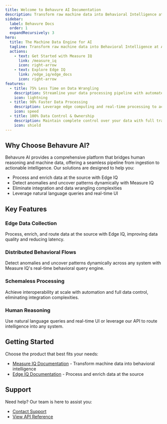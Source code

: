 ```yaml
---
title: Welcome to Behavure AI Documentation
description: Transform raw machine data into Behavioral Intelligence at AI speed with Measure IQ and Edge IQ
sidebar:
  label: Behavure Docs
  order: 1
  expandRecursively: 3
hero:
  title: The Machine Data Engine for AI
  tagline: Transform raw machine data into Behavioral Intelligence at AI speed
  actions:
    - text: Get Started with Measure IQ
      link: /measure_iq
      icon: right-arrow
    - text: Explore Edge IQ
      link: /edge_iq/edge_docs
      icon: right-arrow
features:
  - title: 75% Less Time on Data Wrangling
    description: Streamline your data processing pipeline with automated workflows and intelligent processing
    icon: lightning
  - title: 90% Faster Data Processing
    description: Leverage edge computing and real-time processing to accelerate your data operations
    icon: speed
  - title: 100% Data Control & Ownership
    description: Maintain complete control over your data with full transparency and compliance
    icon: shield
---
```


## Why Choose Behavure AI?

Behavure AI provides a comprehensive platform that bridges human reasoning and machine data, offering a seamless pipeline from ingestion to actionable intelligence. Our solutions are designed to help you:

- Process and enrich data at the source with Edge IQ
- Detect anomalies and uncover patterns dynamically with Measure IQ
- Eliminate integration and data wrangling complexities
- Leverage natural language queries and real-time UI

## Key Features

### Edge Data Collection

Process, enrich, and route data at the source with Edge IQ, improving data quality and reducing latency.

### Distributed Behavioral Flows

Detect anomalies and uncover patterns dynamically across any system with Measure IQ's real-time behavioral query engine.

### Schemaless Processing

Achieve interoperability at scale with automation and full data control, eliminating integration complexities.

### Human Reasoning

Use natural language queries and real-time UI or leverage our API to route intelligence into any system.

## Getting Started

Choose the product that best fits your needs:

- [Measure IQ Documentation](/measure_iq/measure_docs) - Transform machine data into behavioral intelligence
- [Edge IQ Documentation](/edge_iq/edge_docs) - Process and enrich data at the source

## Support

Need help? Our team is here to assist you:

- [Contact Support](mailto:support@behavure.ai)
- [View API Reference](/api)
